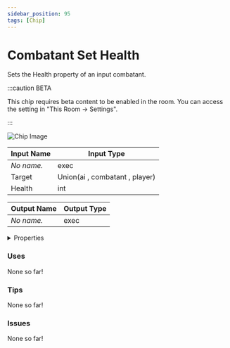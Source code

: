```yaml
---
sidebar_position: 95
tags: [Chip]
---
```


# Combatant Set Health

Sets the Health property of an input combatant.

:::caution BETA

This chip requires beta content to be enabled in the room. You can access the setting in "This Room -> Settings".

:::

![Chip Image](/svg/3dc4807f-2acd-446d-928f-5d301d0795d6.svg)

| Input Name | Input Type |
|-----------|-----------|
| *No name.* | exec |
| Target | Union(ai , combatant , player) |
| Health | int |

| Output Name | Output Type |
|-----------|-----------|
| *No name.* | exec |


<details>
  <summary>Properties</summary>
  <div>
    <div>
    <table>
      <thead>
        <tr>
          <th>Is beta required?</th>
          <th>✅</th>
        </tr>
        <tr>
          <th>Is this chip a trolling risk?</th>
          <th>❌</th>
        </tr>
        <tr>
          <th>Chip UUPD</th>
          <th>._uuid</th>
        </tr>
      </thead>
    </table>
    </div>
  </div>
</details>

### Uses

None so far!

### Tips

None so far!

### Issues

None so far!